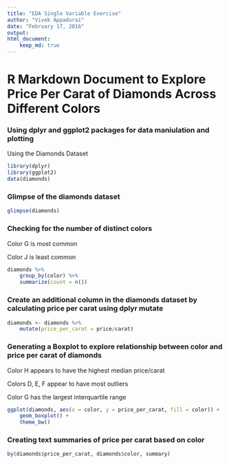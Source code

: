 ```yaml
---
title: "EDA Single Variable Exercise"
author: "Vivek Appadurai"
date: "February 17, 2016"
output: 
html_document:
    keep_md: true
---
```


# R Markdown Document to Explore Price Per Carat of Diamonds Across Different Colors

### Using dplyr and ggplot2 packages for data maniulation and plotting

Using the Diamonds Dataset

```r
library(dplyr)
library(ggplot2)
data(diamonds)
```

### Glimpse of the diamonds dataset

```r
glimpse(diamonds)
```

### Checking for the number of distinct colors

Color G is most common 

Color J is least common

```r
diamonds %>%
    group_by(color) %>%
    summarize(count = n())
```

### Create an additional column in the diamonds dataset by calculating price per carat using dplyr mutate

```r
diamonds <- diamonds %>% 
    mutate(price_per_carat = price/carat)
```

### Generating a Boxplot to explore relationship between color and price per carat of diamonds

Color H appears to have the highest median price/carat

Colors D, E, F appear to have most outliers

Color G has the largest interquartile range

```r
ggplot(diamonds, aes(x = color, y = price_per_carat, fill = color)) + 
    geom_boxplot() + 
    theme_bw()
```

### Creating text summaries of price per carat based on color

```r
by(diamonds$price_per_carat, diamonds$color, summary)
```
